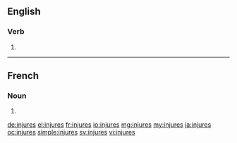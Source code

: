 ==English==

===Verb===
{{head|en}}

# {{en-third-person singular of|injure}}

----

==French==

===Noun===
{{head|fr|plural}}

# {{plural of|injure|lang=fr}}

[[de:injures]]
[[el:injures]]
[[fr:injures]]
[[io:injures]]
[[mg:injures]]
[[my:injures]]
[[ja:injures]]
[[oc:injures]]
[[simple:injures]]
[[sv:injures]]
[[vi:injures]]
